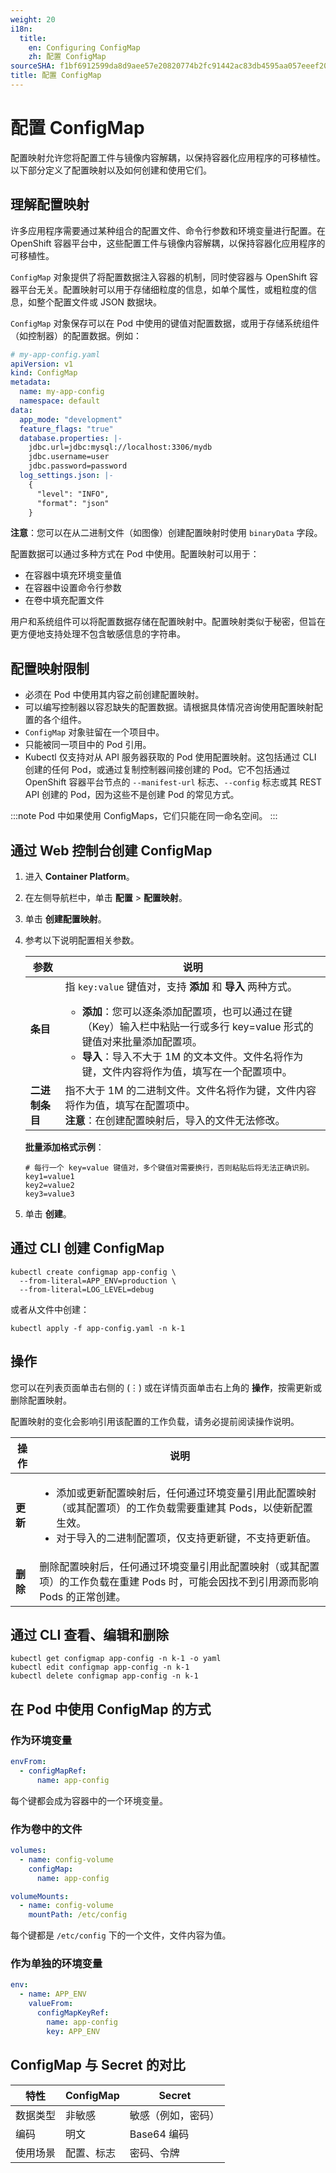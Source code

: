 ```yaml
---
weight: 20
i18n:
  title:
    en: Configuring ConfigMap
    zh: 配置 ConfigMap
sourceSHA: f1bf6912599da8d9aee57e20820774b2fc91442ac83db4595aa057eeef207649
title: 配置 ConfigMap
---
```


# 配置 ConfigMap

配置映射允许您将配置工件与镜像内容解耦，以保持容器化应用程序的可移植性。以下部分定义了配置映射以及如何创建和使用它们。

## 理解配置映射

许多应用程序需要通过某种组合的配置文件、命令行参数和环境变量进行配置。在 OpenShift 容器平台中，这些配置工件与镜像内容解耦，以保持容器化应用程序的可移植性。

`ConfigMap` 对象提供了将配置数据注入容器的机制，同时使容器与 OpenShift 容器平台无关。配置映射可以用于存储细粒度的信息，如单个属性，或粗粒度的信息，如整个配置文件或 JSON 数据块。

`ConfigMap` 对象保存可以在 Pod 中使用的键值对配置数据，或用于存储系统组件（如控制器）的配置数据。例如：

```yaml
# my-app-config.yaml
apiVersion: v1
kind: ConfigMap
metadata:
  name: my-app-config
  namespace: default
data:
  app_mode: "development"
  feature_flags: "true"
  database.properties: |-
    jdbc.url=jdbc:mysql://localhost:3306/mydb
    jdbc.username=user
    jdbc.password=password
  log_settings.json: |-
    {
      "level": "INFO",
      "format": "json"
    }
```

**注意**：您可以在从二进制文件（如图像）创建配置映射时使用 `binaryData` 字段。

配置数据可以通过多种方式在 Pod 中使用。配置映射可以用于：

- 在容器中填充环境变量值
- 在容器中设置命令行参数
- 在卷中填充配置文件

用户和系统组件可以将配置数据存储在配置映射中。配置映射类似于秘密，但旨在更方便地支持处理不包含敏感信息的字符串。

## 配置映射限制

- 必须在 Pod 中使用其内容之前创建配置映射。
- 可以编写控制器以容忍缺失的配置数据。请根据具体情况咨询使用配置映射配置的各个组件。
- `ConfigMap` 对象驻留在一个项目中。
- 只能被同一项目中的 Pod 引用。
- Kubectl 仅支持对从 API 服务器获取的 Pod 使用配置映射。这包括通过 CLI 创建的任何 Pod，或通过复制控制器间接创建的 Pod。它不包括通过 OpenShift 容器平台节点的 `--manifest-url` 标志、`--config` 标志或其 REST API 创建的 Pod，因为这些不是创建 Pod 的常见方式。

:::note
Pod 中如果使用 ConfigMaps，它们只能在同一命名空间。
:::

## 通过 Web 控制台创建 ConfigMap

1. 进入 **Container Platform**。

2. 在左侧导航栏中，单击 **配置** > **配置映射**。

3. 单击 **创建配置映射**。

4. 参考以下说明配置相关参数。

   | 参数           | 说明                                                                                                                                                                                                                                                                                                       |
   | -------------- | ---------------------------------------------------------------------------------------------------------------------------------------------------------------------------------------------------------------------------------------------------------------------------------------------------------- |
   | **条目**       | 指 `key:value` 键值对，支持 **添加** 和 **导入** 两种方式。<br /><ul><li>**添加**：您可以逐条添加配置项，也可以通过在键（Key）输入栏中粘贴一行或多行 key=value 形式的键值对来批量添加配置项。</li><li>**导入**：导入不大于 1M 的文本文件。文件名将作为键，文件内容将作为值，填写在一个配置项中。</li></ul> |
   | **二进制条目** | 指不大于 1M 的二进制文件。文件名将作为键，文件内容将作为值，填写在配置项中。<br />**注意**：在创建配置映射后，导入的文件无法修改。                                                                                                                                                                         |

   **批量添加格式示例**：

   ```
   # 每行一个 key=value 键值对，多个键值对需要换行，否则粘贴后将无法正确识别。
   key1=value1
   key2=value2
   key3=value3
   ```

5. 单击 **创建**。

## 通过 CLI 创建 ConfigMap

```shell
kubectl create configmap app-config \
  --from-literal=APP_ENV=production \
  --from-literal=LOG_LEVEL=debug
```

或者从文件中创建：

```shell
kubectl apply -f app-config.yaml -n k-1
```

## 操作

您可以在列表页面单击右侧的 (⋮) 或在详情页面单击右上角的 **操作**，按需更新或删除配置映射。

配置映射的变化会影响引用该配置的工作负载，请务必提前阅读操作说明。

| 操作     | 说明                                                                                                                                                                                         |
| -------- | -------------------------------------------------------------------------------------------------------------------------------------------------------------------------------------------- |
| **更新** | <ul><li>添加或更新配置映射后，任何通过环境变量引用此配置映射（或其配置项）的工作负载需要重建其 Pods，以使新配置生效。</li><li>对于导入的二进制配置项，仅支持更新键，不支持更新值。</li></ul> |
| **删除** | 删除配置映射后，任何通过环境变量引用此配置映射（或其配置项）的工作负载在重建 Pods 时，可能会因找不到引用源而影响 Pods 的正常创建。                                                           |

## 通过 CLI 查看、编辑和删除

```shell
kubectl get configmap app-config -n k-1 -o yaml
kubectl edit configmap app-config -n k-1
kubectl delete configmap app-config -n k-1
```

## 在 Pod 中使用 ConfigMap 的方式

### 作为环境变量

```yaml
envFrom:
  - configMapRef:
      name: app-config
```

每个键都会成为容器中的一个环境变量。

### 作为卷中的文件

```yaml
volumes:
  - name: config-volume
    configMap:
      name: app-config

volumeMounts:
  - name: config-volume
    mountPath: /etc/config
```

每个键都是 `/etc/config` 下的一个文件，文件内容为值。

### 作为单独的环境变量

```yaml
env:
  - name: APP_ENV
    valueFrom:
      configMapKeyRef:
        name: app-config
        key: APP_ENV
```

## ConfigMap 与 Secret 的对比

| 特性     | ConfigMap  | Secret             |
| -------- | ---------- | ------------------ |
| 数据类型 | 非敏感     | 敏感（例如，密码） |
| 编码     | 明文       | Base64 编码        |
| 使用场景 | 配置、标志 | 密码、令牌         |

